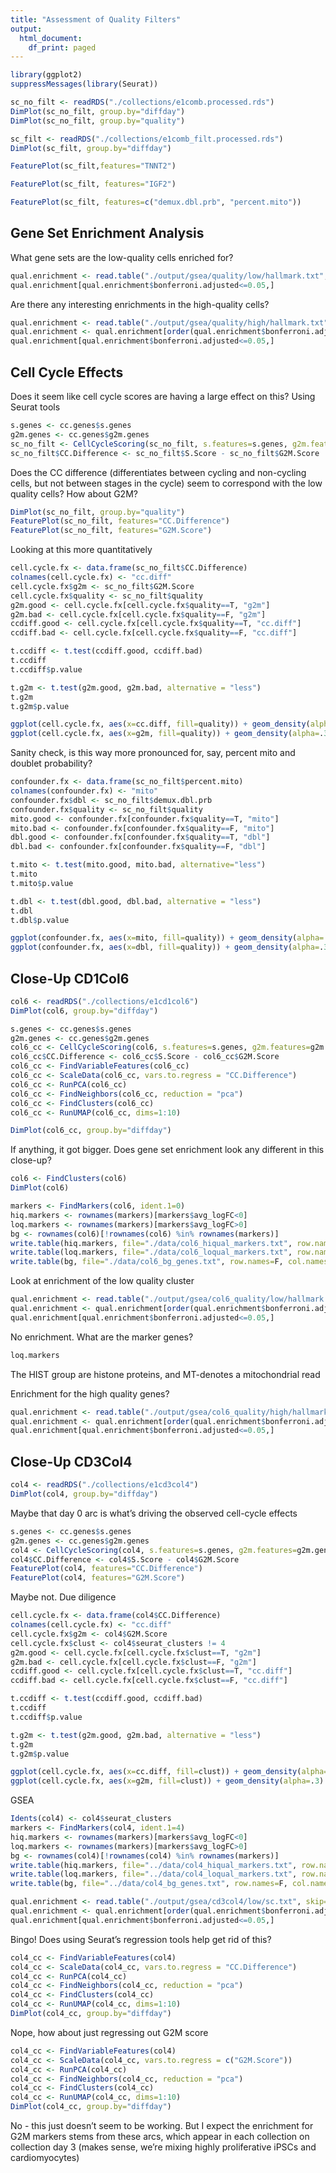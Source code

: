 ```yaml
---
title: "Assessment of Quality Filters"
output:
  html_document:
    df_print: paged
---
```



```r
library(ggplot2)
suppressMessages(library(Seurat))
```

```r
sc_no_filt <- readRDS("./collections/e1comb.processed.rds")
DimPlot(sc_no_filt, group.by="diffday")
DimPlot(sc_no_filt, group.by="quality")
```

```r
sc_filt <- readRDS("./collections/e1comb_filt.processed.rds")
DimPlot(sc_filt, group.by="diffday")
```

```r
FeaturePlot(sc_filt,features="TNNT2")
```

```r
FeaturePlot(sc_filt, features="IGF2")
```

```r
FeaturePlot(sc_filt, features=c("demux.dbl.prb", "percent.mito"))
```

## Gene Set Enrichment Analysis

What gene sets are the low-quality cells enriched for?
```r
qual.enrichment <- read.table("./output/gsea/quality/low/hallmark.txt", skip=3, sep="\t", header=T)
qual.enrichment[qual.enrichment$bonferroni.adjusted<=0.05,]
```

Are there any interesting enrichments in the high-quality cells?
```r
qual.enrichment <- read.table("./output/gsea/quality/high/hallmark.txt", skip=3, sep="\t", header=T)
qual.enrichment <- qual.enrichment[order(qual.enrichment$bonferroni.adjusted),]
qual.enrichment[qual.enrichment$bonferroni.adjusted<=0.05,]
```

## Cell Cycle Effects
Does it seem like cell cycle scores are having a large effect on this?  Using Seurat tools
```r
s.genes <- cc.genes$s.genes
g2m.genes <- cc.genes$g2m.genes
sc_no_filt <- CellCycleScoring(sc_no_filt, s.features=s.genes, g2m.features=g2m.genes, set.ident=F)
sc_no_filt$CC.Difference <- sc_no_filt$S.Score - sc_no_filt$G2M.Score
```

Does the CC difference (differentiates between cycling and non-cycling cells, but not between stages in the cycle) seem to correspond with the low quality cells? How about G2M?
```r
DimPlot(sc_no_filt, group.by="quality")
FeaturePlot(sc_no_filt, features="CC.Difference")
FeaturePlot(sc_no_filt, features="G2M.Score")
```

Looking at this more quantitatively
```r
cell.cycle.fx <- data.frame(sc_no_filt$CC.Difference)
colnames(cell.cycle.fx) <- "cc.diff"
cell.cycle.fx$g2m <- sc_no_filt$G2M.Score
cell.cycle.fx$quality <- sc_no_filt$quality
g2m.good <- cell.cycle.fx[cell.cycle.fx$quality==T, "g2m"]
g2m.bad <- cell.cycle.fx[cell.cycle.fx$quality==F, "g2m"]
ccdiff.good <- cell.cycle.fx[cell.cycle.fx$quality==T, "cc.diff"]
ccdiff.bad <- cell.cycle.fx[cell.cycle.fx$quality==F, "cc.diff"]

t.ccdiff <- t.test(ccdiff.good, ccdiff.bad)
t.ccdiff
t.ccdiff$p.value

t.g2m <- t.test(g2m.good, g2m.bad, alternative = "less")
t.g2m
t.g2m$p.value

ggplot(cell.cycle.fx, aes(x=cc.diff, fill=quality)) + geom_density(alpha=.3)
ggplot(cell.cycle.fx, aes(x=g2m, fill=quality)) + geom_density(alpha=.3)
```

Sanity check, is this way more pronounced for, say, percent mito and doublet probability?
```r
confounder.fx <- data.frame(sc_no_filt$percent.mito)
colnames(confounder.fx) <- "mito"
confounder.fx$dbl <- sc_no_filt$demux.dbl.prb
confounder.fx$quality <- sc_no_filt$quality
mito.good <- confounder.fx[confounder.fx$quality==T, "mito"]
mito.bad <- confounder.fx[confounder.fx$quality==F, "mito"]
dbl.good <- confounder.fx[confounder.fx$quality==T, "dbl"]
dbl.bad <- confounder.fx[confounder.fx$quality==F, "dbl"]

t.mito <- t.test(mito.good, mito.bad, alternative="less")
t.mito
t.mito$p.value

t.dbl <- t.test(dbl.good, dbl.bad, alternative = "less")
t.dbl
t.dbl$p.value

ggplot(confounder.fx, aes(x=mito, fill=quality)) + geom_density(alpha=.3)
ggplot(confounder.fx, aes(x=dbl, fill=quality)) + geom_density(alpha=.3)
```

## Close-Up CD1Col6
```r
col6 <- readRDS("./collections/e1cd1col6")
DimPlot(col6, group.by="diffday")
```

```r
s.genes <- cc.genes$s.genes
g2m.genes <- cc.genes$g2m.genes
col6_cc <- CellCycleScoring(col6, s.features=s.genes, g2m.features=g2m.genes, set.ident=F)
col6_cc$CC.Difference <- col6_cc$S.Score - col6_cc$G2M.Score
col6_cc <- FindVariableFeatures(col6_cc)
col6_cc <- ScaleData(col6_cc, vars.to.regress = "CC.Difference")
col6_cc <- RunPCA(col6_cc)
col6_cc <- FindNeighbors(col6_cc, reduction = "pca")
col6_cc <- FindClusters(col6_cc)
col6_cc <- RunUMAP(col6_cc, dims=1:10)
```

```r
DimPlot(col6_cc, group.by="diffday")
```

If anything, it got bigger.  Does gene set enrichment look any different in this close-up?
```r
col6 <- FindClusters(col6)
DimPlot(col6)
```
```r
markers <- FindMarkers(col6, ident.1=0)
hiq.markers <- rownames(markers)[markers$avg_logFC<0]
loq.markers <- rownames(markers)[markers$avg_logFC>0]
bg <- rownames(col6)[!rownames(col6) %in% rownames(markers)]
write.table(hiq.markers, file="./data/col6_hiqual_markers.txt", row.names=F, col.names=F, quote=F)
write.table(loq.markers, file="./data/col6_loqual_markers.txt", row.names=F, col.names=F, quote=F)
write.table(bg, file="./data/col6_bg_genes.txt", row.names=F, col.names=F, quote=F)
```

Look at enrichment of the low quality cluster
```r
qual.enrichment <- read.table("./output/gsea/col6_quality/low/hallmark.txt", skip=3, sep="\t", header=T)
qual.enrichment <- qual.enrichment[order(qual.enrichment$bonferroni.adjusted),]
qual.enrichment[qual.enrichment$bonferroni.adjusted<=0.05,]
```

No enrichment.  What are the marker genes?
```r
loq.markers
```
The HIST group are histone proteins, and MT-denotes a mitochondrial read

Enrichment for the high quality genes?
```r
qual.enrichment <- read.table("./output/gsea/col6_quality/high/hallmark.txt", skip=3, sep="\t", header=T)
qual.enrichment <- qual.enrichment[order(qual.enrichment$bonferroni.adjusted),]
qual.enrichment[qual.enrichment$bonferroni.adjusted<=0.05,]
```

## Close-Up CD3Col4
```r
col4 <- readRDS("./collections/e1cd3col4")
DimPlot(col4, group.by="diffday")
```

Maybe that day 0 arc is what's driving the observed cell-cycle effects
```r
s.genes <- cc.genes$s.genes
g2m.genes <- cc.genes$g2m.genes
col4 <- CellCycleScoring(col4, s.features=s.genes, g2m.features=g2m.genes, set.ident=F)
col4$CC.Difference <- col4$S.Score - col4$G2M.Score
FeaturePlot(col4, features="CC.Difference")
FeaturePlot(col4, features="G2M.Score")
```

Maybe not.  Due diligence
```r
cell.cycle.fx <- data.frame(col4$CC.Difference)
colnames(cell.cycle.fx) <- "cc.diff"
cell.cycle.fx$g2m <- col4$G2M.Score
cell.cycle.fx$clust <- col4$seurat_clusters != 4
g2m.good <- cell.cycle.fx[cell.cycle.fx$clust==T, "g2m"]
g2m.bad <- cell.cycle.fx[cell.cycle.fx$clust==F, "g2m"]
ccdiff.good <- cell.cycle.fx[cell.cycle.fx$clust==T, "cc.diff"]
ccdiff.bad <- cell.cycle.fx[cell.cycle.fx$clust==F, "cc.diff"]

t.ccdiff <- t.test(ccdiff.good, ccdiff.bad)
t.ccdiff
t.ccdiff$p.value

t.g2m <- t.test(g2m.good, g2m.bad, alternative = "less")
t.g2m
t.g2m$p.value

ggplot(cell.cycle.fx, aes(x=cc.diff, fill=clust)) + geom_density(alpha=.3)
ggplot(cell.cycle.fx, aes(x=g2m, fill=clust)) + geom_density(alpha=.3)
```

GSEA
```r
Idents(col4) <- col4$seurat_clusters
markers <- FindMarkers(col4, ident.1=4)
hiq.markers <- rownames(markers)[markers$avg_logFC<0]
loq.markers <- rownames(markers)[markers$avg_logFC>0]
bg <- rownames(col4)[!rownames(col4) %in% rownames(markers)]
write.table(hiq.markers, file="../data/col4_hiqual_markers.txt", row.names=F, col.names=F, quote=F)
write.table(loq.markers, file="../data/col4_loqual_markers.txt", row.names=F, col.names=F, quote=F)
write.table(bg, file="../data/col4_bg_genes.txt", row.names=F, col.names=F, quote=F)
```

```r
qual.enrichment <- read.table("./output/gsea/cd3col4/low/sc.txt", skip=3, sep="\t", header=T)
qual.enrichment <- qual.enrichment[order(qual.enrichment$bonferroni.adjusted),]
qual.enrichment[qual.enrichment$bonferroni.adjusted<=0.05,]
```

Bingo! Does using Seurat's regression tools help get rid of this?
```r
col4_cc <- FindVariableFeatures(col4)
col4_cc <- ScaleData(col4_cc, vars.to.regress = "CC.Difference")
col4_cc <- RunPCA(col4_cc)
col4_cc <- FindNeighbors(col4_cc, reduction = "pca")
col4_cc <- FindClusters(col4_cc)
col4_cc <- RunUMAP(col4_cc, dims=1:10)
DimPlot(col4_cc, group.by="diffday")
```

Nope, how about just regressing out G2M score
```r
col4_cc <- FindVariableFeatures(col4)
col4_cc <- ScaleData(col4_cc, vars.to.regress = c("G2M.Score"))
col4_cc <- RunPCA(col4_cc)
col4_cc <- FindNeighbors(col4_cc, reduction = "pca")
col4_cc <- FindClusters(col4_cc)
col4_cc <- RunUMAP(col4_cc, dims=1:10)
DimPlot(col4_cc, group.by="diffday")
```

No - this just doesn't seem to be working.  But I expect the enrichment for G2M markers stems from these arcs, which appear in each collection on collection day 3 (makes sense, we're mixing highly proliferative iPSCs and cardiomyocytes)